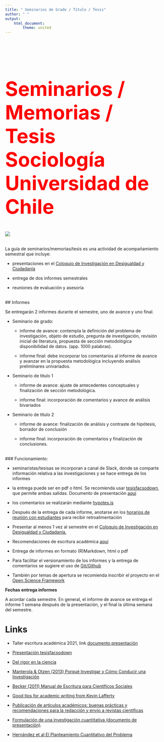 ```yaml
---
title: " Seminarios de Grado / Título / Tesis"
author: " "
output:
    html_document:
        theme: united
---
```


<br/>
<br/>

<b>
<font color="red" size=6>

# Seminarios / Memorias / Tesis Sociología Universidad de Chile

![](images/dinosour.jpg)

</b>
</font>

La guía de seminarios/memorias/tesis es una actividad de acompañamiento semestral que incluye:

- presentaciones en el [Coloquio de Investigación en Desigualdad y Ciudadanía](coloquio-inv-2021)

- entrega de dos informes semestrales

- reuniones de evaluación y asesoría

<br>
## Informes

Se entregarán 2 informes durante el semestre, uno de avance y uno final.

- Seminario de grado:

  - informe de avance: contempla la definición del problema de investigación, objeto de estudio, pregunta de investigación, revisión inicial de literatura, propuesta de sección metodológica disponibilidad de datos. (app. 1000 palabras).

  - informe final: debe incorporar los comentarios al informe de avance y avanzar en la propuesta metodológica incluyendo análisis preliminares univariados.

- Seminario de título 1

  - informe de avance: ajuste de antecedentes conceptuales y finalización de sección metodológica.

  - informe final: incorporación de comentarios y avance de análisis bivariados

- Seminario de título 2

  - informe de avance: finalización de análisis y contraste de hipótesis, borrador de conclusión

  - informe final: incorporación de comentarios y finalización de conclusiones.

<br>
### Funcionamiento:

- seminaristas/tesisas se incorporan a canal de Slack, donde se comparte información relativa a las investigaciones y se hace entrega de los informes

- la entrega puede ser en pdf o html. Se recomienda usar [tesisfacsodown](https://juancarloscastillo.github.io/tesisfacsodown/), que permite ambas salidas. Documento de presentación [aquí](documents/talleres-cursos/tesisfacsodown/tesisfacsodown.html)

- los comentarios se realizarán mediante [hypotes.is](https://hypothes.is/)

- Después de la entrega de cada informe, anotarse en los [horarios de reunión con estudiantes](contact.html) para recibir retroalimentación

- Presentar al menos 1 vez al semestre en el [Coloquio de Investigación en Desigualdad y Ciudadanía.](coloqui-inv.html)

- Recomendaciones de escritura académica [aquí](http://bit.ly/2e4rKiK)

- Entrega de informes en formato (R)Markdown, html o pdf

- Para facilitar el versionamiento de los informes y la entrega de comentarios se sugiere el uso de [Git/Github](https://github.com/)

- También por temas de apertura se recomienda inscribir el proyecto en el [Open Science Framework](https://osf.io/)

**Fechas entrega informes**

A acordar cada semestre. En general, el informe de avance se entrega el informe 1 semana después de la presentación, y el final la última semana del semestre.


# Links

- Taller escritura académica 2021, link [documento presentación](documents/talleres-cursos/escritura-academica/escritura-academica.html)

- [Presentación tesisfacsodown](https://juancarloscastillo.github.io/tesisfacsodown/)

- [Del rigor en la ciencia](https://ciudadseva.com/texto/del-rigor-en-la-ciencia/)

- [Manterola & Otzen (2013) Porqué Investigar y Cómo Conducir una Investigación](https://scielo.conicyt.cl/scielo.php?script=sci_arttext&pid=S0717-95022013000400056)

- [Becker (2011) Manual de Escritura para Científicos Sociales](http://www.derechoshumanos.unlp.edu.ar/assets/files/documentos/manual-de-escritura-para-cientificos-sociales.pdf)

- [Good tips for academic writing from Kevin Lafferty](http://trophiccascades.forestry.oregonstate.edu/sites/trophic/files/Lafferty_WritingScientificPaper.pdf)

- [Publicación de artículos académicos: buenas prácticas y recomendaciones para la redacción y envío a revistas científicas](https://repositori.upf.edu/handle/10230/44599)

- [Formulación de una investigación cuantitativa (documento de presentación)](https://estrategias-ic.netlify.app/docpres/02_formu/02_formu.html#1).

- [Hernández et al El Planteamiento Cuantitativo del Problema](https://estrategias-ic.netlify.app/readings/cap3Hernandezetal2014.pdf)

<br>
